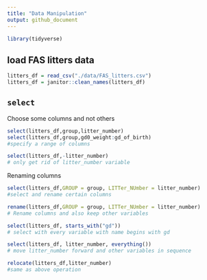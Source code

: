 ```yaml
---
title: "Data Manipulation"
output: github_document
---
```


```r
library(tidyverse)
```

## load FAS litters data
```r
litters_df = read_csv("./data/FAS_litters.csv")
litters_df = janitor::clean_names(litters_df)
```

## `select`

Choose some columns and not others
```r
select(litters_df,group,litter_number)
select(litters_df,group,gd0_weight:gd_of_birth)
#specify a range of columns
```

```r
select(litters_df,-litter_number)
# only get rid of litter_number variable
```

Renaming columns
```r
select(litters_df,GROUP = group, LITTer_NUmber = litter_number)
#select and rename certain columns
```

```r
rename(litters_df,GROUP = group, LITTer_NUmber = litter_number)
# Rename columns and also keep other variables
```

```r
select(litters_df, starts_with("gd"))
# select with every variable with name begins with gd
```

```r
select(litters_df, litter_number, everything())
# move litter_number forward and other variables in sequence
```

```r
relocate(litters_df,litter_number)
#same as above operation
```





